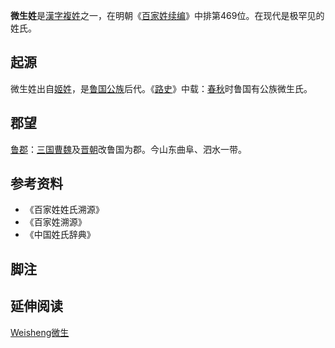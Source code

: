 {{姓氏
|姓氏=微生
|繁體=微生
|簡體=微生
|拼音=Wēishēng
|注音={{Pinyin2zhuyin|Wēi}}{{Pinyin2zhuyin|shēng}}
|中国大陆=Weisheng
|台湾=
|香港=
|澳门=
|新加坡=
|马来西亚=
|越南=Vi Sanh
|韩国=
|反切=
|同音字=
|堂号=
|郡望=
}}

'''微生姓'''是[[漢字姓氏|漢字]][[複姓|複姓]]之一，在明朝《[[百家姓续编|百家姓续编]]》中排第469位。在现代是极罕见的姓氏。

== 起源 ==
微生姓出自[[姬姓|姬姓]]，是[[鲁国|鲁国]][[公族|公族]]后代。《[[路史|路史]]》中载：[[春秋|春秋]]时鲁国有公族微生氏。

== 郡望 ==
[[鲁郡|鲁郡]]：[[三国|三国]][[曹魏|曹魏]]及[[晋朝|晋朝]]改鲁国为郡。今山东曲阜、泗水一带。

== 参考资料 ==
{{Reflist|2}}
*《百家姓姓氏溯源》
*《百家姓溯源》
*《中国姓氏辞典》

==脚注==
<references group="注释"/>

== 延伸阅读 ==
{{Wikisource further reading}}

{{surname-stub}}

[[Category:複姓|Weisheng微生]]